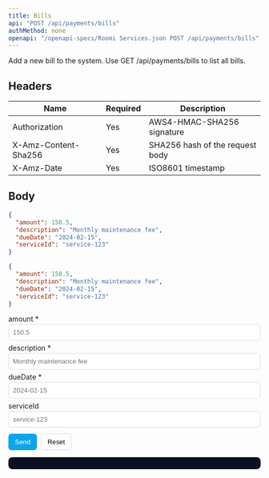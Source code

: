 ```yaml
---
title: Bills
api: "POST /api/payments/bills"
authMethod: none
openapi: "/openapi-specs/Roomi Services.json POST /api/payments/bills"
---
```


Add a new bill to the system. Use GET /api/payments/bills to list all bills.

## Headers


| Name | Required | Description |
| --- | --- | --- |
| Authorization | Yes | AWS4-HMAC-SHA256 signature |
| X-Amz-Content-Sha256 | Yes | SHA256 hash of the request body |
| X-Amz-Date | Yes | ISO8601 timestamp |


## Body

```json
{
  "amount": 150.5,
  "description": "Monthly maintenance fee",
  "dueDate": "2024-02-15",
  "serviceId": "service-123"
}
```


<RequestExample>

```json Request Body
{
  "amount": 150.5,
  "description": "Monthly maintenance fee",
  "dueDate": "2024-02-15",
  "serviceId": "service-123"
}
```

</RequestExample>


<!-- GeneratedFieldsUI:post_api_payments_bills -->
<Panel>
  <div id="form-post_api_payments_bills">
    <form id="f-post_api_payments_bills" style="display:block;max-width:720px">
      <label style="display:block;margin:6px 0 2px">amount *</label><input id="fld_amount" type="number" placeholder="150.5" style="width:100%;padding:8px;border:1px solid #ddd;border-radius:6px">
<label style="display:block;margin:6px 0 2px">description *</label><input id="fld_description" type="text" placeholder="Monthly maintenance fee" style="width:100%;padding:8px;border:1px solid #ddd;border-radius:6px">
<label style="display:block;margin:6px 0 2px">dueDate *</label><input id="fld_dueDate" type="text" placeholder="2024-02-15" style="width:100%;padding:8px;border:1px solid #ddd;border-radius:6px">
<label style="display:block;margin:6px 0 2px">serviceId </label><input id="fld_serviceId" type="text" placeholder="service-123" style="width:100%;padding:8px;border:1px solid #ddd;border-radius:6px">
      <div style="margin-top:12px;display:flex;gap:8px">
        <button type="submit" style="padding:8px 12px;border:1px solid #0ea5e9;border-radius:6px;background:#0ea5e9;color:#fff">Send</button>
        <button type="button" id="reset-post_api_payments_bills" style="padding:8px 12px;border:1px solid #ddd;border-radius:6px;background:#fff">Reset</button>
      </div>
    </form>
    <pre id="resp-post_api_payments_bills" style="margin-top:12px;background:#0b1020; color:#e2e8f0; padding:12px;border-radius:8px;overflow:auto"></pre>
  </div>
</Panel>

<script>
(function(){
  const form = document.getElementById('f-post_api_payments_bills');
  const out = document.getElementById('resp-post_api_payments_bills');
  const resetBtn = document.getElementById('reset-post_api_payments_bills');
  if(!form||!out) return;
  resetBtn && resetBtn.addEventListener('click', ()=>{ form.reset(); out.textContent=''; });
  form.addEventListener('submit', async (e)=>{
    e.preventDefault();
    try {
      const body = {};
{ const v = document.getElementById("fld_amount").value; if(v!=="" || true) body["amount"] = (Number)(v); }
{ const v = document.getElementById("fld_description").value; if(v!=="" || true) body["description"] = (String)(v); }
{ const v = document.getElementById("fld_dueDate").value; if(v!=="" || true) body["dueDate"] = (String)(v); }
{ const v = document.getElementById("fld_serviceId").value; if(v!=="" || false) body["serviceId"] = (String)(v); }
      const res = await fetch('https://services-{env}-ae.roomi-services.com/api/payments/bills', {
        method: 'POST',
        headers: { 'Content-Type': 'application/json' },
        body: JSON.stringify(body)
      });
      const text = await res.text();
      try { out.textContent = JSON.stringify(JSON.parse(text), null, 2); } catch { out.textContent = text; }
    } catch(err) {
      out.textContent = String(err);
    }
  });
})();
</script>
